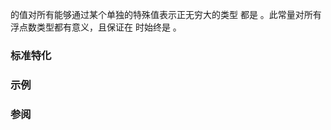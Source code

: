 {{cpp/types/numeric_limits/title|has_infinity}}
{{cpp/types/numeric_limits/navbar}}
{{dcl begin}}
{{dcl rev begin}}
{{dcl|until=c++11|1=
static const bool has_infinity;
}}
{{dcl|since=c++11|1=
static constexpr bool has_infinity;
}}
{{dcl rev end}}
{{dcl end}}

{{c|std::numeric_limits&lt;T&gt;::has_infinity}} 的值对所有能够通过某个单独的特殊值表示正无穷大的类型 {{tt|T}} 都是 {{c|true}}。此常量对所有浮点数类型都有意义，且保证在 {{c|1=std::numeric_limits&lt;T&gt;::is_iec559 == true}} 时始终是 {{c|true}}。

===标准特化===
{{dsc begin}}
{{dsc hitem | {{tt|T}} | {{c|std::numeric_limits&lt;T&gt;::has_infinity}} 的值}}
{{dsc | {{c/core|/* 未特化 */}}     | {{c|false}} }}
{{dsc | {{c/core|bool}}              | {{c|false}} }}
{{dsc | {{c/core|char}}              | {{c|false}} }}
{{dsc | {{c/core|signed char}}       | {{c|false}} }}
{{dsc | {{c/core|unsigned char}}     | {{c|false}} }}
{{dsc | {{c/core|wchar_t}}           | {{c|false}} }}
{{dsc | {{c/core|char8_t}} {{mark since c++20}}  | {{c|false}} }}
{{dsc | {{c/core|char16_t}} {{mark since c++11}} | {{c|false}} }}
{{dsc | {{c/core|char32_t}} {{mark since c++11}} | {{c|false}} }}
{{dsc | {{c/core|short}}             | {{c|false}} }}
{{dsc | {{c/core|unsigned short}}    | {{c|false}} }}
{{dsc | {{c/core|int}}               | {{c|false}} }}
{{dsc | {{c/core|unsigned int}}      | {{c|false}} }}
{{dsc | {{c/core|long}}              | {{c|false}} }}
{{dsc | {{c/core|unsigned long}}     | {{c|false}} }}
{{dsc | {{c/core|long long}} {{mark since c++11}}          | {{c|false}} }}
{{dsc | {{c/core|unsigned long long}} {{mark since c++11}} | {{c|false}} }}
{{dsc | {{c/core|float}}             | 通常是 {{c|true}} }}
{{dsc | {{c/core|double}}            | 通常是 {{c|true}} }}
{{dsc | {{c/core|long double}}       | 通常是 {{c|true}} }}
{{dsc end}}

===示例===
{{example
|
|code=
#include &lt;iostream&gt;
#include &lt;limits&gt;

int main()
{
    std::cout &lt;&lt; std::boolalpha
              &lt;&lt; std::numeric_limits&lt;int&gt;::has_infinity &lt;&lt; '\n'
              &lt;&lt; std::numeric_limits&lt;long&gt;::has_infinity &lt;&lt; '\n'
              &lt;&lt; std::numeric_limits&lt;float&gt;::has_infinity &lt;&lt; '\n'
              &lt;&lt; std::numeric_limits&lt;double&gt;::has_infinity &lt;&lt; '\n';
}
|p=true
|output=
false
false
true
true
}}

===参阅===
{{dsc begin}}
{{dsc inc|cpp/types/numeric_limits/dsc infinity}}
{{dsc inc|cpp/types/numeric_limits/dsc has_quiet_NaN}}
{{dsc inc|cpp/types/numeric_limits/dsc has_signaling_NaN}}
{{dsc end}}

{{langlinks|de|en|es|fr|it|ja|pt|ru}}